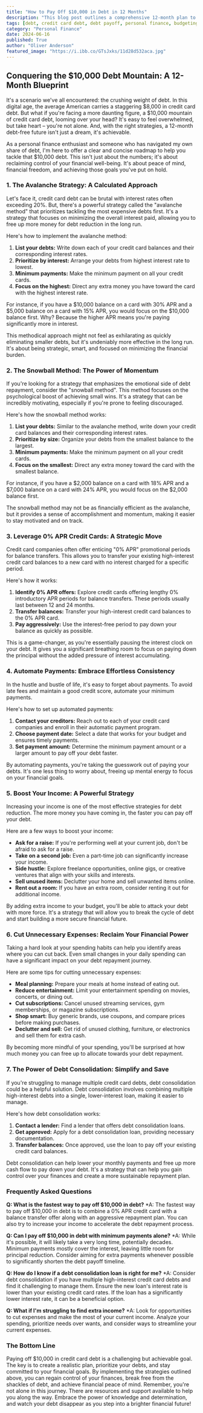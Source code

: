 ```yaml
---
title: "How to Pay Off $10,000 in Debt in 12 Months"
description: "This blog post outlines a comprehensive 12-month plan to eliminate $10,000 in credit card debt.  Learn effective strategies like the avalanche and snowball methods, balance transfers, and income boosting techniques to achieve financial freedom."
tags: [debt, credit card debt, debt payoff, personal finance, budgeting, financial freedom, money management, financial goals, debt consolidation, avalanche method, snowball method]
category: "Personal Finance"
date: 2024-06-16
published: True
author: "Oliver Anderson"
featured_image: "https://i.ibb.co/GTsJxks/11d28d532aca.jpg"
---
```


##  Conquering the $10,000 Debt Mountain: A 12-Month Blueprint 

It's a scenario we've all encountered:  the crushing weight of debt. In this digital age, the average American carries a staggering $8,000 in credit card debt. But what if you're facing a more daunting figure, a $10,000 mountain of credit card debt, looming over your head?  It's easy to feel overwhelmed, but take heart – you're not alone.  And, with the right strategies, a 12-month debt-free future isn't just a dream, it's achievable.

As a personal finance enthusiast and someone who has navigated my own share of debt, I'm here to offer a clear and concise roadmap to help you tackle that $10,000 debt.  This isn't just about the numbers; it's about reclaiming control of your financial well-being. It's about peace of mind, financial freedom, and achieving those goals you've put on hold.

### 1. The Avalanche Strategy:  A Calculated Approach

Let's face it, credit card debt can be brutal with interest rates often exceeding 20%. But, there's a powerful strategy called the "avalanche method" that prioritizes tackling the most expensive debts first. It's a strategy that focuses on minimizing the overall interest paid, allowing you to  free up more money for debt reduction in the long run.

Here's how to implement the avalanche method:

1. **List your debts:**  Write down each of your credit card balances and their corresponding interest rates.
2. **Prioritize by interest:** Arrange your debts from highest interest rate to lowest.
3. **Minimum payments:**  Make the minimum payment on all your credit cards.
4. **Focus on the highest:**  Direct any extra money you have toward the card with the highest interest rate. 

For instance, if you have a $10,000 balance on a card with 30% APR and a $5,000 balance on a card with 15% APR, you would focus on the $10,000 balance first. Why? Because the higher APR means you're paying significantly more in interest.

This methodical approach might not feel as exhilarating as quickly eliminating smaller debts, but it's undeniably more effective in the long run.  It's about being strategic, smart, and focused on minimizing the financial burden.

### 2. The Snowball Method:  The Power of Momentum

If you're looking for a strategy that emphasizes the emotional side of debt repayment, consider the "snowball method".  This method focuses on the psychological boost of achieving small wins. It's a strategy that can be incredibly motivating, especially if you're prone to feeling discouraged.

Here's how the snowball method works:

1. **List your debts:** Similar to the avalanche method, write down your credit card balances and their corresponding interest rates.
2. **Prioritize by size:**  Organize your debts from the smallest balance to the largest.
3. **Minimum payments:** Make the minimum payment on all your credit cards.
4. **Focus on the smallest:**  Direct any extra money toward the card with the smallest balance.

For instance, if you have a $2,000 balance on a card with 18% APR and a $7,000 balance on a card with 24% APR, you would focus on the $2,000 balance first.  

The snowball method may not be as financially efficient as the avalanche, but it provides a sense of accomplishment and momentum, making it easier to stay motivated and on track.  

### 3. Leverage 0% APR Credit Cards: A Strategic Move

Credit card companies often offer enticing "0% APR" promotional periods for balance transfers.  This allows you to transfer your existing high-interest credit card balances to a new card with no interest charged for a specific period.

Here's how it works:

1. **Identify 0% APR offers:**  Explore credit cards offering lengthy 0% introductory APR periods for balance transfers. These periods usually last between 12 and 24 months.
2. **Transfer balances:** Transfer your high-interest credit card balances to the 0% APR card.
3. **Pay aggressively:** Use the interest-free period to pay down your balance as quickly as possible. 

This is a game-changer, as you're essentially pausing the interest clock on your debt.  It gives you a significant breathing room to focus on paying down the principal without the added pressure of interest accumulating.

### 4.  Automate Payments:  Embrace Effortless Consistency

In the hustle and bustle of life, it's easy to forget about payments. To avoid late fees and maintain a good credit score, automate your minimum payments.

Here's how to set up automated payments:

1. **Contact your creditors:**  Reach out to each of your credit card companies and enroll in their automatic payment program.
2. **Choose payment date:** Select a date that works for your budget and ensures timely payments.
3. **Set payment amount:** Determine the minimum payment amount or a larger amount to pay off your debt faster.

By automating payments, you're taking the guesswork out of paying your debts.  It's one less thing to worry about, freeing up mental energy to focus on your financial goals.

### 5. Boost Your Income:  A Powerful Strategy

Increasing your income is one of the most effective strategies for debt reduction. The more money you have coming in, the faster you can pay off your debt.  

Here are a few ways to boost your income:

* **Ask for a raise:**  If you're performing well at your current job, don't be afraid to ask for a raise.
* **Take on a second job:**  Even a part-time job can significantly increase your income.
* **Side hustle:**  Explore freelance opportunities, online gigs, or creative ventures that align with your skills and interests.
* **Sell unused items:**  Declutter your home and sell unwanted items online.
* **Rent out a room:** If you have an extra room, consider renting it out for additional income.

By adding extra income to your budget, you'll be able to attack your debt with more force. It's a strategy that will allow you to break the cycle of debt and start building a more secure financial future.

### 6.  Cut Unnecessary Expenses:  Reclaim Your Financial Power

Taking a hard look at your spending habits can help you identify areas where you can cut back.  Even small changes in your daily spending can have a significant impact on your debt repayment journey.

Here are some tips for cutting unnecessary expenses:

* **Meal planning:**  Prepare your meals at home instead of eating out.
* **Reduce entertainment:**  Limit your entertainment spending on movies, concerts, or dining out.
* **Cut subscriptions:**  Cancel unused streaming services, gym memberships, or magazine subscriptions.
* **Shop smart:**  Buy generic brands, use coupons, and compare prices before making purchases.
* **Declutter and sell:**  Get rid of unused clothing, furniture, or electronics and sell them for extra cash.

By becoming more mindful of your spending, you'll be surprised at how much money you can free up to allocate towards your debt repayment.

### 7.  The Power of Debt Consolidation:  Simplify and Save

If you're struggling to manage multiple credit card debts, debt consolidation could be a helpful solution. Debt consolidation involves combining multiple high-interest debts into a single, lower-interest loan, making it easier to manage.

Here's how debt consolidation works:

1. **Contact a lender:**  Find a lender that offers debt consolidation loans. 
2. **Get approved:**  Apply for a debt consolidation loan, providing necessary documentation.
3. **Transfer balances:**  Once approved, use the loan to pay off your existing credit card balances. 

Debt consolidation can help lower your monthly payments and free up more cash flow to pay down your debt. It's a strategy that can help you gain control over your finances and create a more sustainable repayment plan.

### Frequently Asked Questions

**Q:  What is the fastest way to pay off $10,000 in debt?**
*A:  The fastest way to pay off $10,000 in debt is to combine a 0% APR credit card with a balance transfer offer along with an aggressive repayment plan. You can also try to increase your income to accelerate the debt repayment process.  

**Q:  Can I pay off $10,000 in debt with minimum payments alone?**
*A: While it's possible, it will likely take a very long time, potentially decades.  Minimum payments mostly cover the interest, leaving little room for principal reduction.  Consider aiming for extra payments whenever possible to significantly shorten the debt payoff timeline.  

**Q:  How do I know if a debt consolidation loan is right for me?**
*A:  Consider debt consolidation if you have multiple high-interest credit card debts and find it challenging to manage them.  Ensure the new loan's interest rate is lower than your existing credit card rates.  If the loan has a significantly lower interest rate, it can be a beneficial option.

**Q:  What if I'm struggling to find extra income?**
*A:  Look for opportunities to cut expenses and make the most of your current income.  Analyze your spending, prioritize needs over wants, and consider ways to streamline your current expenses. 

### The Bottom Line

Paying off $10,000 in credit card debt is a challenging but achievable goal. The key is to create a realistic plan, prioritize your debts, and stay committed to your financial goals.  By implementing the strategies outlined above, you can regain control of your finances, break free from the shackles of debt, and achieve financial peace of mind. Remember, you're not alone in this journey.  There are resources and support available to help you along the way.  Embrace the power of knowledge and determination, and watch your debt disappear as you step into a brighter financial future! 
